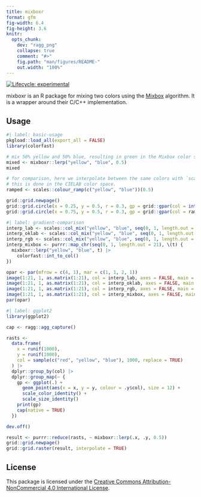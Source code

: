 ```yaml
---
title: mixboxr
format: gfm
fig-width: 6.4
fig-height: 3.6
knitr:
  opts_chunk:
    dev: "ragg_png"
    collapse: true
    comment: "#>"
    fig.path: "man/figures/README-"
    out.width: "100%"
---
```


<!-- README.md is generated from README.Rmd. Please edit that file -->

<!-- badges: start -->
[![Lifecycle: experimental](https://img.shields.io/badge/lifecycle-experimental-orange.svg)](https://lifecycle.r-lib.org/articles/stages.html#experimental)
<!-- badges: end -->

mixboxr is an R package for mixing two colors using the [Mixbox](https://scrtwpns.com/mixbox/) algorithm. It is a wrapper around their C/C++ implementation.

## Usage

```r
#| label: basic-usage
pkgload::load_all(export_all = FALSE)
library(colorfast)

# mix 50% yellow and 50% blue, resulting in green in the Mixbox color space
mixed <- mixboxr::lerp("yellow", "blue", 0.5)
mixed

# for comparison, here we interpolate between the same colors with `scales::colour_ramp()`.
# this is done in the CIELAB color space.
ramped <- scales::colour_ramp(c("yellow", "blue"))(0.5)

grid::grid.newpage()
grid::grid.circle(x = 0.25, y = 0.5, r = 0.3, gp = grid::gpar(col = int_to_col(mixed), fill = int_to_col(mixed)))
grid::grid.circle(x = 0.75, y = 0.5, r = 0.3, gp = grid::gpar(col = ramped, fill = ramped))
```


```r
#| label: gradient-comparison
interp_lab <- scales::col_mix("yellow", "blue", seq(0, 1, length.out = 21), space = "lab")
interp_oklab <- scales::col_mix("yellow", "blue", seq(0, 1, length.out = 21), space = "oklab")
interp_rgb <- scales::col_mix("yellow", "blue", seq(0, 1, length.out = 21), space = "rgb")
interp_mixbox <- purrr::map_chr(seq(0, 1, length.out = 21), \(t) {
  mixboxr::lerp("yellow", "blue", t) |>
    colorfast::int_to_col()
})

opar <- par(mfrow = c(4, 1), mar = c(1, 1, 2, 1))
image(1:21, 1, as.matrix(1:21), col = interp_lab, axes = FALSE, main = "CIELAB")
image(1:21, 1, as.matrix(1:21), col = interp_oklab, axes = FALSE, main = "Oklab")
image(1:21, 1, as.matrix(1:21), col = interp_rgb, axes = FALSE, main = "RGB")
image(1:21, 1, as.matrix(1:21), col = interp_mixbox, axes = FALSE, main = "Mixbox")
par(opar)
```


```r
#| label: ggplot2
library(ggplot2)

cap <- ragg::agg_capture()

rasts <-
  data.frame(
    x = runif(1000),
    y = runif(1000),
    col = sample(c("red", "yellow", "blue"), 1000, replace = TRUE)
  ) |>
  dplyr::group_by(col) |>
  dplyr::group_map(~ {
    gp <- ggplot(.) +
      geom_point(aes(x = x, y = y, colour = .y$col), size = 12) +
      scale_color_identity() +
      scale_size_identity()
    print(gp)
    cap(native = TRUE)
  })

dev.off()

result <- purrr::reduce(rasts, ~ mixboxr::lerp(.x, .y, 0.5))
grid::grid.newpage()
grid::grid.raster(result, interpolate = TRUE)
```

## License

This package is licensed under the [Creative Commons Attribution-NonCommercial 4.0 International License](https://creativecommons.org/licenses/by-nc/4.0/).

